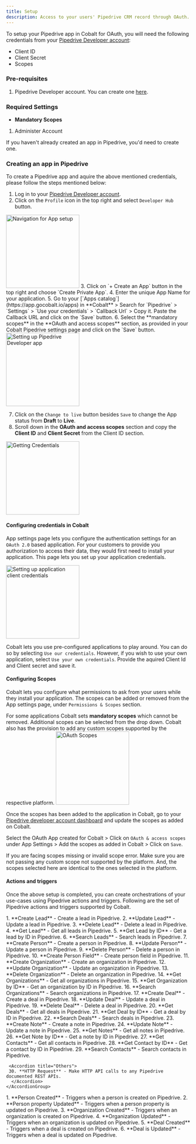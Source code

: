 ```yaml
---
title: Setup
description: Access to your users' Pipedrive CRM record through OAuth.
---
```

To setup your Pipedrive app in Cobalt for OAuth, you will need the following credentials from your [Pipedrive Developer account](https://developers.pipedrive.com/):
- Client ID
- Client Secret
- Scopes

### Pre-requisites

1. Pipedrive Developer account. You can create one [here](https://developers.pipedrive.com/#signup).

### Required Settings

* **Mandatory Scopes** 
1. Administer Account

<Info>If you haven't already created an app in Pipedrive, you'd need to create one.</Info>

### Creating an app in Pipedrive

To create a Pipedrive app and aquire the above mentioned credentials, please follow the steps mentioned below:

1. Log in to your [Pipedrive Developer account](https://developers.pipedrive.com/).
2. Click on the `Profile` icon in the top right and select `Developer Hub` button.
<img height="200" src="/images/Pipedrive/Pipedrive_navigation.png" alt="Navigation for App setup"/>
3. Click on `+ Create an App` button in the top right and choose `Create Private App`.
4. Enter the unique App Name for your application.
5. Go to your [`Apps catalog`](https://app.gocobalt.io/apps) in **Cobalt** > Search for `Pipedrive` > `Settings` > `Use your credentials` > `Callback Url` > Copy it. Paste the Callback URL and click on the `Save` button.
6. Select the **mandatory scopes** in the **OAuth and access scopes** section, as provided in your Cobalt Pipedrive settings page and click on the `Save` button.
<img height="200" src="/images/Pipedrive/Pipedrive_config.png" alt="Setting up Pipedrive Developer app"/>

7. Click on the `Change to live` button besides `Save` to change the App status from **Draft** to **Live**.
8. Scroll down in the **OAuth and access scopes** section and copy the **Client ID** and **Client Secret** from the Client ID section.
<img height="200" src="/images/Pipedrive/Pipedrive_credentials.png" alt="Getting Credentials"/>

#### Configuring credentials in Cobalt
App settings page lets you configure the authentication settings for an `OAuth 2.0` based application. For your customers to provide you authorization to access their data,
they would first need to install your application. This page lets you set up your application credentials.

<img height="200" src="/images/Pipedrive/Pipedrive_cobalt.png" alt="Setting up application client credentials"/>

Cobalt lets you use pre-configured applications to play around. You can do so by selecting `Use our credentials`. However, if you wish to use your own application,
select `Use your own credentials`. Provide the aquired Client Id and Client secret and save it.

#### Configuring Scopes
Cobalt lets you configure what permissions to ask from your users while they install your application. The scopes can be added or removed from the App settings page, under `Permissions & Scopes`
section. 

For some applications Cobalt sets **mandatory scopes** which cannot be removed. Additional scopes can be selected from the drop down. Cobalt also has the provision to add any 
custom scopes supported by the respective platform.
<img height="200" src="/images/Pipedrive/Pipedrive_scopes.png" alt="OAuth Scopes"/>

Once the scopes has been added to the application in Cobalt, go to your [Pipedrive developer account dashboard](https://developers.pipedrive.com/) and update the scopes as added on Cobalt.

Select the OAuth App created for Cobalt > Click on `OAuth & access scopes` under App Settings > Add the scopes as added in Cobalt > Click on `Save`. 

<Warning>
If you are facing scopes missing or invalid scope error. Make sure you are not passing any custom scope not supported by the platform. And, the scopes selected here are
identical to the ones selected in the platform.
</Warning>

#### Actions and triggers
Once the above setup is completed, you can create orchestrations of your use-cases using Pipedrive actions and triggers. Following are the set of Pipedrive actions and triggers
supported by Cobalt.

<Tabs>
  <Tab title="Actions">
  <AccordionGroup>
  <Accordion title="Lead">
     1. **Create Lead** - Create a lead in Pipedrive.
     2. **Update Lead** - Update a lead in Pipedrive.
     3. **Delete Lead** - Delete a lead in Pipedrive.
     4. **Get Lead** - Get all leads in Pipedrive.
     5. **Get Lead by ID** - Get a lead by ID in Pipedrive.
     6. **Search Leads** - Search leads in Pipedrive.
     </Accordion>
     <Accordion title="Person">
     7. **Create Person** - Create a person in Pipedrive.
     8. **Update Person** - Update a person in Pipedrive.
     9. **Delete Person** - Delete a person in Pipedrive.
     10. **Create Person Field** - Create person field in Pipedrive.
      </Accordion>
     <Accordion title="Organization">
     11. **Create Organization** - Create an organization in Pipedrive.
     12. **Update Organization** - Update an organization in Pipedrive.
     13. **Delete Organization** - Delete an organization in Pipedrive.
     14. **Get Organizations** - Get all organizations in Pipedrive.
     15. **Get Organization by ID** - Get an organization by ID in Pipedrive.
     16. **Search Organizations** - Search organizations in Pipedrive.
      </Accordion>
     <Accordion title="Deal">
     17. **Create Deal** - Create a deal in Pipedrive.
     18. **Update Deal** - Update a deal in Pipedrive.
     19. **Delete Deal** - Delete a deal in Pipedrive.
     20. **Get Deals** - Get all deals in Pipedrive.
     21. **Get Deal by ID** - Get a deal by ID in Pipedrive.
     22. **Search Deals** - Search deals in Pipedrive.
      </Accordion>
     <Accordion title="Note">
     23. **Create Note** - Create a note in Pipedrive.
     24. **Update Note** - Update a note in Pipedrive.
     25. **Get Notes** - Get all notes in Pipedrive.
     26. **Get Note by ID** - Get a note by ID in Pipedrive.
    </Accordion>
     <Accordion title="Contact">
     27. **Get Contacts** - Get all contacts in Pipedrive.
     28. **Get Contact by ID** - Get a contact by ID in Pipedrive.
     29. **Search Contacts** - Search contacts in Pipedrive.
     </Accordion>

     <Accordion title="Others">
     30. **HTTP Request** - Make HTTP API calls to any Pipedrive documented REST APIs.
      </Accordion>
    </AccordionGroup>
  </Tab>
  
  <Tab title="Triggers">
         1. **Person Created** - Triggers when a person is created on Pipedrive.
         2. **Person property Updated** - Triggers when a person property is updated on Pipedrive.
         3. **Organization Created** - Triggers when an organization is created on Pipedrive.
         4. **Organization Updated** - Triggers when an organization is updated on Pipedrive.
         5. **Deal Created** - Triggers when a deal is created on Pipedrive.
         6. **Deal is Updated** - Triggers when a deal is updated on Pipedrive.
  </Tab>
</Tabs>
